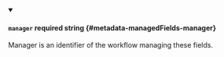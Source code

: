 
<details className="config-field" data-expandable="false" open>
<summary>

#### `manager` <span className="config-field-required" data-required="true">required</span> <span className="config-field-type">string</span> <span className="config-field-default"></span> <span className="config-field-enum"></span> {#metadata-managedFields-manager}

Manager is an identifier of the workflow managing these fields.

</summary>



</details>
